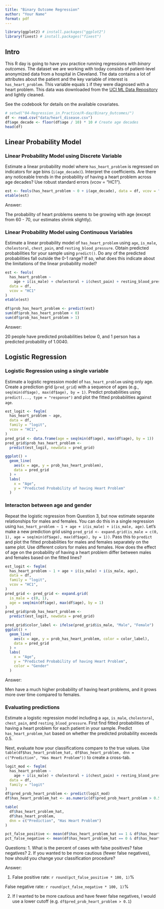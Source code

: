```yaml
---
title: "Binary Outcome Regression"
author: "Your Name"
format: pdf
---
```

```r
library(ggplot2) # install.packages("ggplot2")
library(fixest) # install.packages("fixest")
```

## Intro

This R day is going to have you practice running regressions with *binary outcomes*. 
The dataset we are working with today consists of patient-level anonymized data from a hospital in Cleveland. 
The data contains a lot of attributes about the patient and the key variable of interest is ``has_heart_problem``. 
This variable equals `1` if they were diagnosed with a heart problem. 
This data was downloaded from the [UCI ML Data Repository](https://archive.ics.uci.edu/dataset/45/heart+disease) and lightly cleaned. 

See the codebook for details on the available covariates. 

```r
# setwd("04-Regression_in_Practice/R-day/Binary_Outcomes/")
df <- read.csv("data/heart_disease.csv")
df$age_decade <- floor(df$age / 10) * 10 # Create age decades
head(df)
```


## Linear Probability Model
### Linear Probability Model using Discrete Variable

Estimate a linear probability model where `has_heart_problem` is regressed on indicators for age bins (`i(age_decade)`). Interpret the coefficients. Are there any noticeable trends in the probability of having a heart problem across age decades? Use robust standard errors (vcov = "HC1").

```r
est <- feols(has_heart_problem ~ 0 + i(age_decade), data = df, vcov = "HC1")
etable(est)
```

Answer:

The probability of heart problems seems to be growing with age (except from 60 - 70, our estimates shrink slightly).



### Linear Probability Model using Continuous Variables

Estimate a linear probability model of `has_heart_problem` using `age`, `is_male`, `cholestoral`, `chest_pain`, and `resting_blood_pressure`. 
Obtain predicted probabilities for your sample using `predict()`. 
Do any of the predicted probabilities fall outside the 0-1 range? If so, what does this indicate about the limitations of the linear probability model?

```r
est <- feols(
  has_heart_problem ~
    age + i(is_male) + cholestoral + i(chest_pain) + resting_blood_pressure,
  data = df,
  vcov = "HC1"
)
etable(est)

df$prob_has_heart_problem <- predict(est)
sum(df$prob_has_heart_problem < 0)
sum(df$prob_has_heart_problem > 1)
```

Answer:

20 people have predicted probabilities below 0, and 1 person has a predicted probability of 1.0040.




## Logistic Regression
### Logistic Regression using a single variable

Estimate a logistic regression model of `has_heart_problem` using only age. Create a prediction grid (`pred_grid`) with a sequence of ages (e.g., `seq(min(df$age), max(df$age), by = 1)`. Predict probabilities using `predict(..., type = "response")` and plot the fitted probabilities against `age`.

```r
est_logit <- feglm(
  has_heart_problem ~ age,
  data = df,
  family = "logit",
  vcov = "HC1",
)
pred_grid <- data.frame(age = seq(min(df$age), max(df$age), by = 1))
pred_grid$prob_has_heart_problem <-
  predict(est_logit, newdata = pred_grid)

ggplot() +
  geom_line(
    aes(x = age, y = prob_has_heart_problem),
    data = pred_grid
  ) +
  labs(
    x = "Age",
    y = "Predicted Probability of having Heart Problem"
  )
```



### Interacton between age and gender

Repeat the logistic regression from Question 3, but now estimate separate relationships for males and females. 
You can do this in a single regression using `has_heart_problem ~ 1 + age + i(is_male) + i(is_male, age)`. 
Let's make a new prediction grid using `pred_grid <- expand.grid(is_male = c(0, 1), age = seq(min(df$age), max(df$age), by = 1))`. 
Pass this to `predict` and plot the fitted probabilities for males and females separately on the same plot. 
Use different colors for males and females. 
How does the effect of age on the probability of having a heart problem differ between males and females based on the fitted lines?

```r
est_logit <- feglm(
  has_heart_problem ~ 1 + age + i(is_male) + i(is_male, age),
  data = df,
  family = "logit",
  vcov = "HC1",
)
pred_grid <- pred_grid <- expand.grid(
  is_male = c(0, 1),
  age = seq(min(df$age), max(df$age), by = 1)
)
pred_grid$prob_has_heart_problem <-
  predict(est_logit, newdata = pred_grid)

pred_grid$color_label <- ifelse(pred_grid$is_male, "Male", "Female")
ggplot() +
  geom_line(
    aes(x = age, y = prob_has_heart_problem, color = color_label),
    data = pred_grid
  ) +
  labs(
    x = "Age",
    y = "Predicted Probability of having Heart Problem",
    color = "Gender"
  )
```

Answer:

Men have a much higher probability of having heart problems, and it grows more over time compared to females. 


### Evaluating predictions

Estimate a logistic regression model including a `age`, `is_male`, `cholestoral`, `chest_pain`, and `resting_blood_pressure`. 
First find fitted probabilities of having a heart problem for each patient in your sample. 
Predict `has_heart_problem_hat` based on whether the predicted probability exceeds $0.5$. 

Next, evaluate how your classifications compare to the true values. 
Use `table(df$has_heart_problem_hat, df$has_heart_problem, dnn = c("Prediction", "Has Heart Problem"))` to create a cross-tab. 


```r
logit_mod <- feglm(
  has_heart_problem ~
    age + i(is_male) + cholestoral + i(chest_pain) + resting_blood_pressure,
  data = df,
  family = "logit"
)
df$pred_prob_heart_problem <- predict(logit_mod)
df$has_heart_problem_hat <- as.numeric(df$pred_prob_heart_problem > 0.5)

table(
  df$has_heart_problem_hat,
  df$has_heart_problem,
  dnn = c("Prediction", "Has Heart Problem")
)

pct_false_positive <- mean(df$has_heart_problem_hat == 1 & df$has_heart_problem == 0)
pct_false_negative <- mean(df$has_heart_problem_hat == 0 & df$has_heart_problem == 1)
```


Questions:
1. What is the percent of cases with false positives? false negatives?
2. If you wanted to be more cautious (fewer false negatives), how should you change your classification procedure?

Answer:

1. False positive rate: `r round(pct_false_positive * 100, 1)`%

False negative rate: `r round(pct_false_negative * 100, 1)`%

2. If I wanted to be more cautious and have fewer false negatives, I would use a lower cutoff (e.g. `df$pred_prob_heart_problem > 0.1`)


